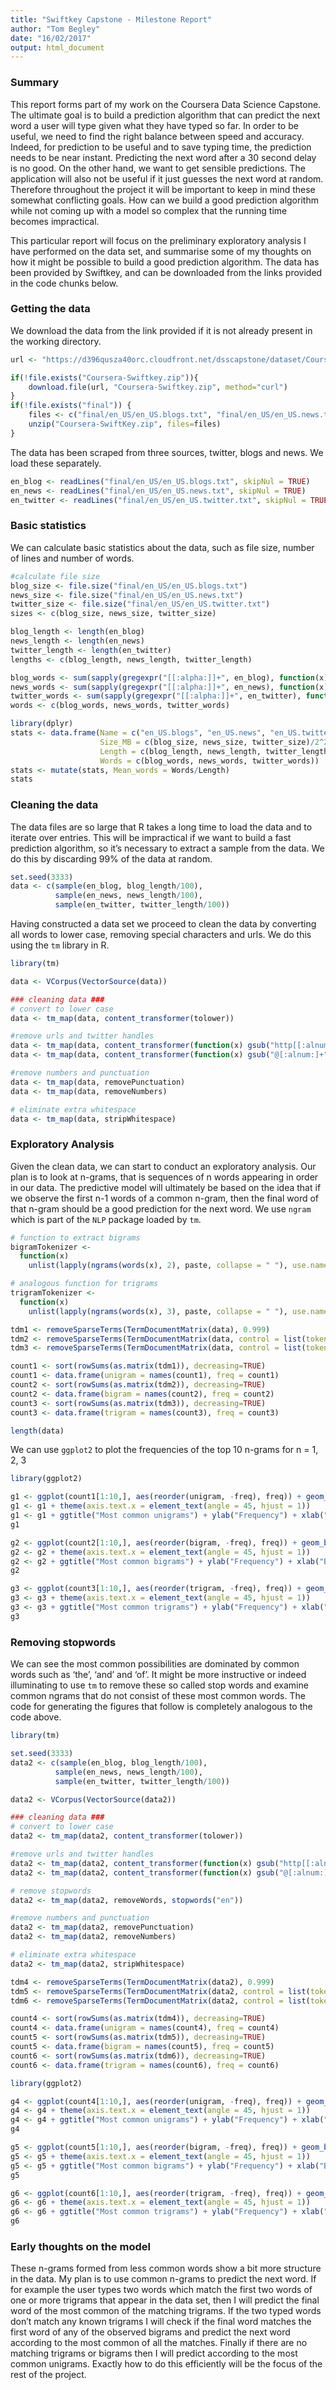 ```yaml
---
title: "Swiftkey Capstone - Milestone Report"
author: "Tom Begley"
date: "16/02/2017"
output: html_document
---
```


### Summary

This report forms part of my work on the Coursera Data Science Capstone. The ultimate goal is to build a prediction algorithm that can predict the next word a user will type given what they have typed so far. In order to be useful, we need to find the right balance between speed and accuracy. Indeed, for prediction to be useful and to save typing time, the prediction needs to be near instant. Predicting the next word after a 30 second delay is no good. On the other hand, we want to get sensible predictions. The application will also not be useful if it just guesses the next word at random. Therefore throughout the project it will be important to keep in mind these somewhat conflicting goals. How can we build a good prediction algorithm while not coming up with a model so complex that the running time becomes impractical.

This particular report will focus on the preliminary exploratory analysis I have performed on the data set, and summarise some of my thoughts on how it might be possible to build a good prediction algorithm. The data has been provided by Swiftkey, and can be downloaded from the links provided in the code chunks below.

### Getting the data

We download the data from the link provided if it is not already present in the working directory.

```r
url <- "https://d396qusza40orc.cloudfront.net/dsscapstone/dataset/Coursera-SwiftKey.zip"

if(!file.exists("Coursera-Swiftkey.zip")){
    download.file(url, "Coursera-Swiftkey.zip", method="curl")
}
if(!file.exists("final")) {
    files <- c("final/en_US/en_US.blogs.txt", "final/en_US/en_US.news.txt", "final/en_US/en_US.twitter.txt")
    unzip("Coursera-SwiftKey.zip", files=files)
}
```

The data has been scraped from three sources, twitter, blogs and news. We load these separately.

```r
en_blog <- readLines("final/en_US/en_US.blogs.txt", skipNul = TRUE)
en_news <- readLines("final/en_US/en_US.news.txt", skipNul = TRUE)
en_twitter <- readLines("final/en_US/en_US.twitter.txt", skipNul = TRUE)
```


### Basic statistics

We can calculate basic statistics about the data, such as file size, number of lines and  number of words.

```r
#calculate file size
blog_size <- file.size("final/en_US/en_US.blogs.txt")
news_size <- file.size("final/en_US/en_US.news.txt")
twitter_size <- file.size("final/en_US/en_US.twitter.txt")
sizes <- c(blog_size, news_size, twitter_size)

blog_length <- length(en_blog)
news_length <- length(en_news)
twitter_length <- length(en_twitter)
lengths <- c(blog_length, news_length, twitter_length)

blog_words <- sum(sapply(gregexpr("[[:alpha:]]+", en_blog), function(x) sum(x > 0)))
news_words <- sum(sapply(gregexpr("[[:alpha:]]+", en_news), function(x) sum(x > 0)))
twitter_words <- sum(sapply(gregexpr("[[:alpha:]]+", en_twitter), function(x) sum(x > 0)))
words <- c(blog_words, news_words, twitter_words)
```

```r
library(dplyr)
stats <- data.frame(Name = c("en_US.blogs", "en_US.news", "en_US.twitter"),
                    Size_MB = c(blog_size, news_size, twitter_size)/2^20,
                    Length = c(blog_length, news_length, twitter_length),
                    Words = c(blog_words, news_words, twitter_words))
stats <- mutate(stats, Mean_words = Words/Length)
stats
```

### Cleaning the data

The data files are so large that R takes a long time to load the data and to iterate over entries. This will be impractical if we want to build a fast prediction algorithm, so it's necessary to extract a sample from the data. We do this by discarding 99% of the data at random. 

```r
set.seed(3333)
data <- c(sample(en_blog, blog_length/100), 
          sample(en_news, news_length/100), 
          sample(en_twitter, twitter_length/100))
```

Having constructed a data set we proceed to clean the data by converting all words to lower case, removing special characters and urls. We do this using the `tm` library in R.

```r
library(tm)

data <- VCorpus(VectorSource(data))

### cleaning data ###
# convert to lower case
data <- tm_map(data, content_transformer(tolower))

#remove urls and twitter handles
data <- tm_map(data, content_transformer(function(x) gsub("http[[:alnum:][:punct:]]*", "", x)))
data <- tm_map(data, content_transformer(function(x) gsub("@[:alnum:]+", "", x)))

#remove numbers and punctuation
data <- tm_map(data, removePunctuation)
data <- tm_map(data, removeNumbers)

# eliminate extra whitespace
data <- tm_map(data, stripWhitespace)
```

### Exploratory Analysis

Given the clean data, we can start to conduct an exploratory analysis. Our plan is to look at n-grams, that is sequences of n words appearing in order in our data. The predictive model will ultimately be based on the idea that if we observe the first n-1 words of a common n-gram, then the final word of that n-gram should be a good prediction for the next word. We use `ngram` which is part of the `NLP` package loaded by `tm`.

```r
# function to extract bigrams
bigramTokenizer <-
  function(x)
    unlist(lapply(ngrams(words(x), 2), paste, collapse = " "), use.names = FALSE)

# analogous function for trigrams
trigramTokenizer <-
  function(x)
    unlist(lapply(ngrams(words(x), 3), paste, collapse = " "), use.names = FALSE)

tdm1 <- removeSparseTerms(TermDocumentMatrix(data), 0.999)
tdm2 <- removeSparseTerms(TermDocumentMatrix(data, control = list(tokenize = bigramTokenizer)), 0.999)
tdm3 <- removeSparseTerms(TermDocumentMatrix(data, control = list(tokenize = trigramTokenizer)), 0.999)

count1 <- sort(rowSums(as.matrix(tdm1)), decreasing=TRUE)
count1 <- data.frame(unigram = names(count1), freq = count1)
count2 <- sort(rowSums(as.matrix(tdm2)), decreasing=TRUE)
count2 <- data.frame(bigram = names(count2), freq = count2)
count3 <- sort(rowSums(as.matrix(tdm3)), decreasing=TRUE)
count3 <- data.frame(trigram = names(count3), freq = count3)

length(data)
```

We can use `ggplot2` to plot the frequencies of the top 10 n-grams for n = 1, 2, 3

```r
library(ggplot2)

g1 <- ggplot(count1[1:10,], aes(reorder(unigram, -freq), freq)) + geom_bar(stat="identity", fill="chartreuse1") + guides(fill=FALSE)
g1 <- g1 + theme(axis.text.x = element_text(angle = 45, hjust = 1))
g1 <- g1 + ggtitle("Most common unigrams") + ylab("Frequency") + xlab("Unigram")
g1

g2 <- ggplot(count2[1:10,], aes(reorder(bigram, -freq), freq)) + geom_bar(stat="identity", fill="chartreuse2") + guides(fill=FALSE)
g2 <- g2 + theme(axis.text.x = element_text(angle = 45, hjust = 1))
g2 <- g2 + ggtitle("Most common bigrams") + ylab("Frequency") + xlab("Bigram")
g2

g3 <- ggplot(count3[1:10,], aes(reorder(trigram, -freq), freq)) + geom_bar(stat="identity", fill="chartreuse3") + guides(fill=FALSE)
g3 <- g3 + theme(axis.text.x = element_text(angle = 45, hjust = 1))
g3 <- g3 + ggtitle("Most common trigrams") + ylab("Frequency") + xlab("Trigram")
g3
```

### Removing stopwords

We can see the most common possibilities are dominated by common words such as 'the', 'and' and 'of'. It might be more instructive or indeed illuminating to use `tm` to remove these so called stop words and examine common ngrams that do not consist of these most common words. The code for generating the figures that follow is completely analogous to the code above.

```r
library(tm)

set.seed(3333)
data2 <- c(sample(en_blog, blog_length/100), 
          sample(en_news, news_length/100), 
          sample(en_twitter, twitter_length/100))

data2 <- VCorpus(VectorSource(data2))

### cleaning data ###
# convert to lower case
data2 <- tm_map(data2, content_transformer(tolower))

#remove urls and twitter handles
data2 <- tm_map(data2, content_transformer(function(x) gsub("http[[:alnum:][:punct:]]*", "", x)))
data2 <- tm_map(data2, content_transformer(function(x) gsub("@[:alnum:]+", "", x)))

# remove stopwords
data2 <- tm_map(data2, removeWords, stopwords("en"))

#remove numbers and punctuation
data2 <- tm_map(data2, removePunctuation)
data2 <- tm_map(data2, removeNumbers)

# eliminate extra whitespace
data2 <- tm_map(data2, stripWhitespace)

tdm4 <- removeSparseTerms(TermDocumentMatrix(data2), 0.999)
tdm5 <- removeSparseTerms(TermDocumentMatrix(data2, control = list(tokenize = bigramTokenizer)), 0.999)
tdm6 <- removeSparseTerms(TermDocumentMatrix(data2, control = list(tokenize = trigramTokenizer)), 0.9999)

count4 <- sort(rowSums(as.matrix(tdm4)), decreasing=TRUE)
count4 <- data.frame(unigram = names(count4), freq = count4)
count5 <- sort(rowSums(as.matrix(tdm5)), decreasing=TRUE)
count5 <- data.frame(bigram = names(count5), freq = count5)
count6 <- sort(rowSums(as.matrix(tdm6)), decreasing=TRUE)
count6 <- data.frame(trigram = names(count6), freq = count6)
```

```r
library(ggplot2)

g4 <- ggplot(count4[1:10,], aes(reorder(unigram, -freq), freq)) + geom_bar(stat="identity", fill="chartreuse1") + guides(fill=FALSE)
g4 <- g4 + theme(axis.text.x = element_text(angle = 45, hjust = 1))
g4 <- g4 + ggtitle("Most common unigrams") + ylab("Frequency") + xlab("Unigram")
g4

g5 <- ggplot(count5[1:10,], aes(reorder(bigram, -freq), freq)) + geom_bar(stat="identity", fill="chartreuse2") + guides(fill=FALSE)
g5 <- g5 + theme(axis.text.x = element_text(angle = 45, hjust = 1))
g5 <- g5 + ggtitle("Most common bigrams") + ylab("Frequency") + xlab("Bigram")
g5

g6 <- ggplot(count6[1:10,], aes(reorder(trigram, -freq), freq)) + geom_bar(stat="identity", fill="chartreuse3") + guides(fill=FALSE)
g6 <- g6 + theme(axis.text.x = element_text(angle = 45, hjust = 1))
g6 <- g6 + ggtitle("Most common trigrams") + ylab("Frequency") + xlab("Trigram")
g6
```


### Early thoughts on the model

These n-grams formed from less common words show a bit more structure in the data. My plan is to use common n-grams to predict the next word. If for example the user types two words which match the first two words of one or more trigrams that appear in the data set, then I will predict the final word of the most common of the matching trigrams. If the two typed words don't match any known trigrams I will check if the final word matches the first word of any of the observed bigrams and predict the next word according to the most common of all the matches. Finally if there are no matching trigrams or bigrams then I will predict according to the most common unigrams. Exactly how to do this efficiently will be the focus of the rest of the project.
